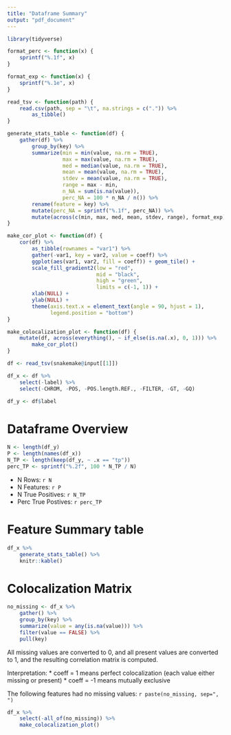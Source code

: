 ```yaml
---
title: "Dataframe Summary"
output: "pdf_document"
---
```


```r
library(tidyverse)

format_perc <- function(x) {
    sprintf("%.1f", x)
}

format_exp <- function(x) {
    sprintf("%.1e", x)
}

read_tsv <- function(path) {
    read.csv(path, sep = "\t", na.strings = c(".")) %>%
        as_tibble()
}

generate_stats_table <- function(df) {
    gather(df) %>%
        group_by(key) %>%
        summarize(min = min(value, na.rm = TRUE),
                  max = max(value, na.rm = TRUE),
                  med = median(value, na.rm = TRUE),
                  mean = mean(value, na.rm = TRUE),
                  stdev = mean(value, na.rm = TRUE),
                  range = max - min,
                  n_NA = sum(is.na(value)),
                  perc_NA = 100 * n_NA / n()) %>%
        rename(feature = key) %>%
        mutate(perc_NA = sprintf("%.1f", perc_NA)) %>%
        mutate(across(c(min, max, med, mean, stdev, range), format_exp))
}

make_cor_plot <- function(df) {
    cor(df) %>%
        as_tibble(rownames = "var1") %>%
        gather(-var1, key = var2, value = coeff) %>%
        ggplot(aes(var1, var2, fill = coeff)) + geom_tile() +
        scale_fill_gradient2(low = "red",
                             mid = "black",
                             high = "green",
                             limits = c(-1, 1)) +
        xlab(NULL) +
        ylab(NULL) +
        theme(axis.text.x = element_text(angle = 90, hjust = 1),
              legend.position = "bottom")
}

make_colocalization_plot <- function(df) {
    mutate(df, across(everything(), ~ if_else(is.na(.x), 0, 1))) %>%
        make_cor_plot()
}

df <- read_tsv(snakemake@input[[1]])

df_x <- df %>%
    select(-label) %>%
    select(-CHROM, -POS, -POS.length.REF., -FILTER, -GT, -GQ)

df_y <- df$label

```

# Dataframe Overview

```r
N <- length(df_y)
P <- length(names(df_x))
N_TP <- length(keep(df_y, ~ .x == "tp"))
perc_TP <- sprintf("%.2f", 100 * N_TP / N)
```

* N Rows: `r N`
* N Features: `r P`
* N True Positives: `r N_TP`
* Perc True Postives: `r perc_TP`

# Feature Summary table

```r

df_x %>%
    generate_stats_table() %>%
    knitr::kable()

```

# Colocalization Matrix

```r

no_missing <- df_x %>%
    gather() %>%
    group_by(key) %>%
    summarize(value = any(is.na(value))) %>%
    filter(value == FALSE) %>%
    pull(key)

```

All missing values are converted to 0, and all present values are converted to
1, and the resulting correlation matrix is computed.

Interpretation:
* coeff = 1 means perfect colocalization (each value either missing or present)
* coeff = -1 means mutually exclusive

The following features had no missing values: `r paste(no_missing, sep=", ")`

```r

df_x %>%
    select(-all_of(no_missing)) %>%
    make_colocalization_plot()

```
